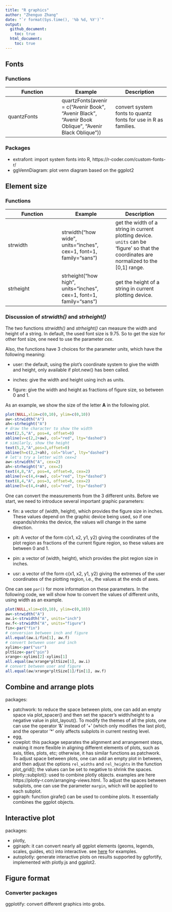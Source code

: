 ```yaml
---
title: "R graphics"
author: "Zhenguo Zhang"
date: "`r format(Sys.time(), '%b %d, %Y')`"
output:
  github_document:
    toc: true
  html_document:
    toc: true
---
```


## Fonts

### Functions

Function | Example | Description
--- | --- | ---
quantzFonts | quartzFonts(avenir = c(“Avenir Book”, “Avenir Black”, “Avenir Book Oblique”, “Avenir Black Oblique”)) | convert system fonts to quantz fonts for use in R as families.


### Packages

- extrafont: import system fonts into R, https://r-coder.com/custom-fonts-r/
- ggVennDiagram: plot venn diagram based on the ggplot2

## Element size

### Functions

Function | Example | Description
--- | --- | ---
strwidth | strwidth("how wide", units="inches", cex=1, font=1, family="sans") | get the width of a string in current plotting device. `units` can be 'figure' so that the coordinates are normalized to the [0,1] range.
strheight | strheight("how high", units="inches", cex=1, font=1, family="sans") | get the height of a string in current plotting device.

### Discussion of *strwidth()* and *strheight()*

The two functions *strwidth()* and *strheight()* can measure the
width and height of a string. In default, the used font size is
9.75. So to get the size for other font size, one need to use the
parameter *cex*.

Also, the functions have 3 choices for the parameter *units*, which
have the following meaning:

* user: the default, using the plot's coordinate system to give the
  width and height, only available if plot.new() has been called.
  
* inches: give the width and height using inch as units.

* figure: give the width and height as fractions of figure size, so
  between 0 and 1.
  

As an example, we show the size of the letter **A** in the following
plot.

```r
plot(NULL,xlim=c(0,10), ylim=c(0,10))
aw<-strwidth("A")
ah<-strheight("A")
# draw the character to show the width
text(2,5,"A", pos=4, offset=0)
abline(v=c(2,2+aw), col="red", lty="dashed")
# similarly, show the height
text(5,2,"A",pos=3,offset=0)
abline(h=c(2,2+ah), col="blue", lty="dashed")
# let's try a letter with cex=2
aw<-strwidth("A", cex=2)
ah<-strheight("A", cex=2)
text(4,8,"A", pos=4, offset=0, cex=2)
abline(v=c(4,4+aw), col="red", lty="dashed")
text(8,4,"A", pos=3, offset=0, cex=2)
abline(h=c(4,4+ah), col="red", lty="dashed")
```

One can convert the measurements from the 3 different units. Before
we start, we need to introduce several important graphic parameters:

* fin: a vector of (width, height), which provides the figure size
  in inches. These values depend on the graphic device being used,
  so if one expands/shrinks the device, the values will change in the
  same direction.
  
* plt: A vector of the form c(x1, x2, y1, y2) giving the coordinates
  of the plot region as fractions of the current figure region, so these
  values are between 0 and 1.

* pin: a vector of (width, height), which provides the plot region
  size in inches.
  
* usr: a vector of the form c(x1, x2, y1, y2) giving the extremes of
  the user coordinates of the plotting region, i.e., the values at
  the ends of axes.
  
One can see `par()` for more information on these parameters. In the following
code, we will show how to convert the values of different units, using
width as an example.
  
```r
plot(NULL,xlim=c(0,10), ylim=c(0,10))
aw<-strwidth("A")
aw.i<-strwidth("A", units="inch")
aw.f<-strwidth("A", units="figure")
fin<-par("fin")
# conversion between inch and figure
all.equal(aw.i/fin[1], aw.f)
# convert between user and inch
xylims<-par("usr")
pltSize<-par("pin")
xrange<-xylims[2]-xylims[1]
all.equal(aw/xrange*pltSize[1], aw.i)
# convert between user and figure
all.equal(aw/xrange*pltSize[1]/fin[1], aw.f)
```

## Combine and arrange plots

packages: 

- patchwork: to reduce the space between plots, one can add an empty space via plot_spacer() and then
    set the spacer's width/height to a negative value in plot_layout().
    To modify the themes of all the plots, one can use the operator '&' instead of '+' (which only
    modifies the last plot), and the operator '*' only affects subplots in current nesting level.
- egg, 
- cowplot: this package separates the alignment and arrangement steps, making it more flexible in aligning
    different elements of plots, such as axis, titles, plots, etc; otherwise, it has similar functions as
    patchwork. To adjust space between plots, one can add an empty plot in between, and then adjust the
    options `rel_widths` and `rel_heights` in the function plot_grid(); the values can be set to negative
    to shrink the spaces.
- plotly::subplot(): used to combine plotly objects. examples are here https://plotly-r.com/arranging-views.html.
    To adjust the spaces between subplots, one can use the parameter `margin`, which will be applied to
    each subplot.
- ggiraph: function girafe() can be used to combine plots. It essentially combines the ggplot objects.


## Interactive plot

packages: 

- plotly, 
- ggiraph: it can convert nearly all ggplot elements (geoms, legends, scales, guides, etc) into interactive.
    see [here](https://davidgohel.github.io/ggiraph/articles/offcran/using_ggiraph.html) for examples.
- autoplotly: generate interactive plots on results supported by ggfortify, implemented with plotly.js and ggplot2.


## Figure format

### Converter packages

ggplotify: convert different graphics into grobs.



